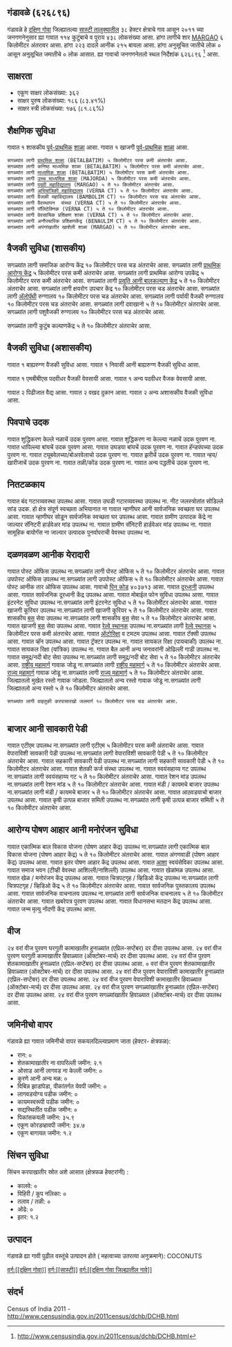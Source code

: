 {{माहितीचौकट भारतीय न्यायक्षेत्र
|प्रकार = गाव
|जनगणना २०११_स्थलनिर्देशांक=६२६८९६
|स्थानिक_नाव=गंडावळे
|तालुका_नाव=सास्टी
|जिल्हा_नाव=दक्षिण गोवा
|राज्य_नाव=गोंय
|विभाग=
|जिल्हा=[[दक्षिण गोवा]]
|तालुका_नावे=[[सास्टी]]
|जवळचे_शहर=[[MARGAO]]
|अक्षांश=                                     
|रेखांश=                                                                                                                                               
|शोधक_स्थान=right
|क्षेत्रफळ_एकूण=०.३८
|समुद्र सपाटीपासून उंची=
|लोकसंख्या_एकूण=४३८                                                                                                                                                                                                                       
|लोकसंख्या_वर्ष=२०११
|लोकसंख्या_घनता=११५२
|लोकसंख्या_पुरुष=२२३
|लोकसंख्या_स्त्री=२१५
|लिंग_गुणोत्तर=९६४
|अधिकृत_भाषा=[[कोंकणी, मराठी]]
}}                                                                                                                                                                                                                                                                                                                                                                                                                                                                                                                                                                                                                                                                                                                                                                                                                                                                                                                                                                                                                                                                                                                                                                                                                                                                                                                                                                                                                                            

== गंडावळे (६२६८९६) ==
      
गंडावळे हे [[दक्षिण गोवा जिल्हा  | दक्षिण गोवा]] जिल्ह्यातल्या [[सास्टी | सास्टी तालुक्यातील]] ३८ हेक्टर क्षेत्राचे गाव आसून २०११ च्या जनगणनेनुसार ह्या गावात ११४ कुटुंबाचे व पुराय ४३८ लोकसंख्या आसा. हांगा लागीचे शार [[MARGAO]] ६ किलोमीटर अंतरावर आसा. हांगा २२३ दादले आनीक २१५ बायला आसा. हांगा अनुसूचित जातीचे लोक ० आसून अनुसूचित जमातीचे ० लोक आसात. ह्या गावाचो जनगणनेतलो स्थल निर्देशांक ६२६८९६  <ref>http://www.censusindia.gov.in/2011census/dchb/DCHB.html</ref> आसा.


== साक्षरता ==  
* एकूण  साक्षर  लोकसंख्या: ३६२
* साक्षर पुरुष लोकसंख्या: १८६ (८३.४१%)
* साक्षर स्त्री लोकसंख्या: १७६ (८१.८६%)


== शैक्षणिक सुविधा ==  
﻿गावात १ शासकीय [[पूर्व प्राथमिक शिक्षण|पूर्व-प्राथमिक]] [[शाळा]] आसा. ﻿गावात १ खाजगी [[पूर्व प्राथमिक शिक्षण|पूर्व-प्राथमिक]] [[शाळा]] आसा.
 सगळ्यांत लागी [[प्राथमिक शाळा]] (BETALBATIM) ५ किलोमीटर परस कमी अंतराचेर आसा.
 सगळ्यांत लागी कनिष्ठ माध्यमिक शाळा (BETALBATIM) ५ किलोमीटर परस कमी अंतराचेर आसा.
 सगळ्यांत लागी [[माध्यमिक शाळा]] (BETALBATIM) ५ किलोमीटर परस कमी अंतराचेर आसा.
 सगळ्यांत लागी [[उच्च माध्यमिक शिक्षण|उच्च माध्यमिक शाळा]] (MAJORDA) ५ किलोमीटर परस कमी अंतराचेर आसा.
 सगळ्यांत लागी [[महाविद्यालय|पदवी महाविद्यालय]] (MARGAO) ५ ते १० किलोमीटर अंतराचेर आसा.
 सगळ्यांत लागी [[अभियांत्रिकी|अभियांत्रिकी महाविद्यालय]] (VERNA CT) ५ ते १० किलोमीटर अंतराचेर आसा.
 सगळ्यांत लागी वैजकी महाविद्यालय (BAMBOLIM CT) १० किलोमीटर परस चड अंतराचेर आसा.
 सगळ्यांत लागी वैवस्थापन  संस्था (VERNA CT) ५ ते १० किलोमीटर अंतराचेर आसा.
 सगळ्यांत लागी पॉलिटेक्निक (VERNA CT) ५ ते १० किलोमीटर अंतराचेर आसा.
 सगळ्यांत लागी वेवसायिक प्रशिक्षण शाळा (VERNA CT) ५ ते १० किलोमीटर अंतराचेर आसा.
 सगळ्यांत लागी अनौपचारिक प्रशिक्षणकेंद्र (BENAULIM CT) ५ ते १० किलोमीटर अंतराचेर आसा.
 सगळ्यांत लागी अपंगांखातीर खाशेली शाळा (MARGAO) ५ ते १० किलोमीटर अंतराचेर आसा.
 


== वैजकी सुविधा (शासकीय) ==
सगळ्यांत लागी समाजिक आरोग्य केंद्र १० किलोमीटर परस चड अंतराचेर आसा.
सगळ्यांत लागी [[प्राथमिक आरोग्य केंद्र]] ५ किलोमीटर परस कमी अंतराचेर आसा.
सगळ्यांत लागी प्राथमिक आरोग्य उपकेंद्र ५ किलोमीटर परस कमी अंतराचेर आसा.
सगळ्यांत लागी [[प्रसूती| प्रसूति आनी बालकल्याण केंद्र]] ५ ते १० किलोमीटर अंतराचेर आसा.
सगळ्यांत लागी क्षयरोग उपचार केंद्र १० किलोमीटर परस चड अंतराचेर आसा.
सगळ्यांत लागी [[अॅलोपॅथी|अ‍ॅलोपॅथी]] रुग्णालय १० किलोमीटर परस चड अंतराचेर आसा.
सगळ्यांत लागी पर्यायी वैजकी रुग्णालय १० किलोमीटर परस चड अंतराचेर आसा.
सगळ्यांत लागी दवाखानो ५ ते १० किलोमीटर अंतराचेर आसा.
सगळ्यांत लागी पशुवैजकी रुग्णालय १० किलोमीटर परस चड अंतराचेर आसा.

सगळ्यांत लागी कुटुंब कल्याणकेंद्र ५ ते १० किलोमीटर अंतराचेर आसा.                  
                                                      

== वैजकी सुविधा (अशासकीय) ==
﻿गावात १ बाह्यरुग्ण वैजकी सुविधा आसा.
﻿गावात १ निवासी आनी बाह्यरुग्ण वैजकी सुविधा आसा.

﻿गावात १ एमबीबीएस पदवीधर वैजकी वेवसायी आसा.
﻿गावात १  अन्य पदवीधर वैजक वेवसायी आसा.

गावात २ पिढीजात वैद्य आसा.
गावात २ वखद दुकान आसा.
गावात २ अन्य अशासकीय वैजकी सुविधा आसा.                                                                        


== पिवपाचे उदक ==
गावात शुद्धिकरण केल्ले नळाचें उदक पुरवण आसा.
गावात शुद्धिकरण ना केल्ल्या नळाचें उदक पुरवण ना. 
गावात धापिल्ल्या बांयचें उदक पुरवण आसा.
गावात उघडया बांयचें उदक पुरवण ना. 
गावात हॅन्डपंपच्या उदक पुरवण ना. 
गावात ट्यूबवेलच्या/बोअरवेलाचो उदक पुरवण ना. 
गावात झरीचें उदक पुरवण ना. 
गावात न्हय/खारीजाचें उदक पुरवण ना. 
गावात तळी/कोंड उदक पुरवण ना. 
गावात अन्य पद्धतीचे उदक पुरवण ना. 


== नितटळकाय ==
गावात बंद गटारव्यवस्था उपलब्ध आसा.
गावात उघडी गटारव्यवस्था उपलब्ध ना.
नीट जलस्त्रोतांत सोडिल्ले सांड उदक.
हो क्षेत्र संपूर्ण स्वच्छता अभियानात ना
गावात न्हाणीघर आनी सार्वजनिक स्वच्छता घर उपलब्ध आसा.
गावात न्हाणीघर सोडून सार्वजनिक स्वच्छता घर उपलब्ध आसा.
गावात ग्रामीण उत्पादक केंद्रे ना जाल्यार सॅनिटरी हार्डवेअर मांड उपलब्ध ना.
गावात ग्रामीण सॅनिटरी हार्डवेअर मांड उपलब्ध ना.
गावात सामूहिक बायोगॅस ना जाल्यार उत्पादक पुनर्वापराची वेवस्था उपलब्ध ना.


== दळणवळण आनीक येरादारी ==
गावात पोस्ट ऑफिस उपलब्ध ना.सगळ्यांत लागी पोस्ट ऑफिस ५ ते १० किलोमीटर अंतराचेर आसा.
गावात उपपोस्ट ऑफिस उपलब्ध ना.सगळ्यांत लागी उपपोस्ट ऑफिस ५ ते १० किलोमीटर अंतराचेर आसा.
गावात पोस्ट आनीक तार ऑफिस उपलब्ध आसा. 
गावाचो [[पिन कोड]] ४०३७१३  आसा.
गावात [[दूरध्वनी]] उपलब्ध आसा. 
गावात सार्वजनिक दूरध्वनी केंद्र उपलब्ध आसा. 
गावात मोबाईल फोन सुविधा उपलब्ध आसा. 
गावात इंटरनेट सुविधा उपलब्ध ना.सगळ्यांत लागी इंटरनेट सुविधा ५ ते १० किलोमीटर अंतराचेर आसा.
गावात खाजगी कूरियर उपलब्ध ना.सगळ्यांत लागी खाजगी कूरियर ५ ते १० किलोमीटर अंतराचेर आसा.
गावात शासकीय [[बस]] सेवा उपलब्ध ना.सगळ्यांत लागी शासकीय [[बस]] सेवा ५ ते १० किलोमीटर अंतराचेर आसा.
गावात खाजगी [[बस]] सेवा उपलब्ध आसा. 
गावात [[रेल्वे स्थानक]] उपलब्ध ना.सगळ्यांत लागी [[रेल्वे स्थानक]] ५ किलोमीटर परस कमी अंतराचेर आसा.
गावात [[ऑटोरिक्षा]] व टमटम उपलब्ध आसा. 
गावात टॅक्सी उपलब्ध आसा. 
गावात व्हॅन उपलब्ध आसा. 
गावात ट्रॅक्टर उपलब्ध ना. 
गावात सायकल रिक्षा (पायचाकी) उपलब्ध ना. 
गावात सायकल रिक्षा (यांत्रिक) उपलब्ध ना. 
गावात बैल आनी अन्य जनावरांनी ओढिल्ली गाडी उपलब्ध ना. 
गावात समुद्र/नदी बोट सेवा उपलब्ध ना.सगळ्यांत लागी समुद्र/नदी बोट सेवा ५ ते १० किलोमीटर अंतराचेर आसा.
[[राष्ट्रीय महामार्ग]] गावाक जोडू ना.सगळ्यांत लागी [[राष्ट्रीय महामार्ग]] ५ ते १० किलोमीटर अंतराचेर आसा.
[[राज्य महामार्ग (भारत)|राज्य महामार्ग]] गावाक जोडू ना.सगळ्यांत लागी [[राज्य महामार्ग (भारत)|राज्य महामार्ग]] ५ ते १० किलोमीटर अंतराचेर आसा.
जिल्ह्यातलो मुखेल रस्तो गावाक जोडला. 
जिल्ह्यातलो अन्य रस्तो गावाक जोडू ना.सगळ्यांत लागी जिल्ह्यातलो अन्य रस्तो ५ ते १० किलोमीटर अंतराचेर आसा.
  
  
  
 सगळ्यांत लागी वाहतुकी करपासारखो जलमार्ग १० किलोमीटर परस चड अंतराचेर आसा.
  


== बाजार आनी सावकारी पेडी ==
गावात एटीएम उपलब्ध ना.सगळ्यांत लागी एटीएम ५ किलोमीटर परस कमी अंतराचेर आसा.
गावात वेपाराविशी सावकारी पेडी उपलब्ध ना.सगळ्यांत लागी वेपाराविशी सावकारी पेडी ५ ते १० किलोमीटर अंतराचेर आसा.
गावात सहकारी सावकारी पेडी उपलब्ध ना.सगळ्यांत लागी सहकारी सावकारी पेडी ५ ते १० किलोमीटर अंतराचेर आसा.
गावात शेतकी कर्ज संस्था उपलब्ध ना. 
गावात स्वयंसहाय्य गट उपलब्ध ना.सगळ्यांत लागी स्वयंसहाय्य गट ५ ते १० किलोमीटर अंतराचेर आसा.
गावात रेशन मांड उपलब्ध ना.सगळ्यांत लागी रेशन मांड ५ ते १० किलोमीटर अंतराचेर आसा.
गावात मंडी / कायमचे बाजार उपलब्ध ना.सगळ्यांत लागी मंडी / कायमचे बाजार ५ ते १० किलोमीटर अंतराचेर आसा.
गावात आठवडयाचो बाजार उपलब्ध आसा. 
गावात कृषी उत्पन्न बाजार समिती उपलब्ध ना.सगळ्यांत लागी कृषी उत्पन्न बाजार समिती ५ ते १० किलोमीटर अंतराचेर आसा.


== आरोग्य पोषण आहार आनी मनोरंजन सुविधा ==
गावात एकात्मिक बाल विकास योजना (पोषण आहार केंद्र) उपलब्ध ना.सगळ्यांत लागी एकात्मिक बाल विकास योजना (पोषण आहार केंद्र) ५ ते १० किलोमीटर अंतराचेर आसा.
गावात अंगणवाडी (पोषण आहार केंद्र) उपलब्ध आसा. 
गावात इतर पोषण आहार केंद्र उपलब्ध आसा. 
गावात [[आरोग्य|आशा]] स्वयंसेविका उपलब्ध आसा. 
गावात समाज भवन (टीव्ही वेवस्था आशिल्ली/नाशिल्ली) उपलब्ध आसा. 
गावात खेळांमळ उपलब्ध आसा. 
गावात खेळ / मनोरंजन केंद्र उपलब्ध आसा. 
गावात चित्रपटगृह / व्हिडिओ केंद्र उपलब्ध ना.सगळ्यांत लागी चित्रपटगृह / व्हिडिओ केंद्र ५ ते १० किलोमीटर अंतराचेर आसा.
गावात सार्वजनिक पुस्तकालय उपलब्ध आसा. 
गावात सार्वजनिक वाचनालय उपलब्ध ना.सगळ्यांत लागी सार्वजनिक वाचनालय ५ ते १० किलोमीटर अंतराचेर आसा.
गावात खबरेपत्र पुरवण उपलब्ध आसा. 
गावात विधानसभा मतदान केंद्र उपलब्ध आसा. 
गावात जन्म मृत्यु नोंदणी केंद्र उपलब्ध आसा. 


== वीज ==
२४ वरां वीज पुरवण घरगुती कामाखातीर हुनाळ्यांत (एप्रिल-सप्टेंबर) दर दीसा उपलब्ध आसा.
२४ वरां वीज पुरवण घरगुती कामाखातीर हिवाळ्यात (ऑक्टोबर-मार्च) दर दीसा उपलब्ध आसा.
२४ वरां वीज पुरवण शेतकामाखातीर हुनाळ्यांत (एप्रिल-सप्टेंबर) दर दीसा उपलब्ध आसा.
० वरां वीज पुरवण शेतकामाखातीर हिवाळ्यात (ऑक्टोबर-मार्च) दर दीसा उपलब्ध आसा.
२४ वरां वीज पुरवण वेपाराविशी कामाखातीर हुनाळ्यांत (एप्रिल-सप्टेंबर) दर दीसा उपलब्ध आसा.
२४ वरां वीज पुरवण वेपाराविशी कामाखातीर हिवाळ्यात (ऑक्टोबर-मार्च) दर दीसा उपलब्ध आसा.
२४ वरां वीज पुरवण सगळ्यांखातीर हुनाळ्यांत (एप्रिल-सप्टेंबर) दर दीसा उपलब्ध आसा.
२४ वरां वीज पुरवण सगळ्यांखातीर हिवाळ्यात (ऑक्टोबर-मार्च) दर दीसा उपलब्ध आसा.


== जमिनीचो वापर ==
गंडावळे ह्या गावात जमिनीचो वापर सकयलदिल्ल्याप्रमाण जाता (हेक्टर- क्षेत्रफळ):
* रान: ०
* शेतकामाखातीर ना वापरिल्ली जमीन: २.१
* ओसाड आनी लागवड ना केल्ली जमीन: ०
* कुरणे आनी अन्य मळ: ०
* विबिन्न झाडांपेडा, पीकांतर्गत येवपी जमीन: ०
* लागवडयोग्य पडीक जमीन: ०
* कायमस्वरूपी पडीक जमीन: ०
* सद्यस्थितींत पडीक जमीन: ०
* पिकांसकयली जमीन: ३५.९
* एकूण कोरडव्हावपी जमीन: ३४.७
* एकूण बागायत जमीन: १.२


== सिंचन सुविधा ==
सिंचन करपाखातीर स्रोत अशे आसात (क्षेत्रफळ हेक्टरांनी) :
* कालवे: ०
* विहिरी / कूप नलिका: ०
* तलाव / तळी: ०
* ओढे: ०
* इतर: १.२


== उत्पादन ==
गंडावळे ह्या गावी पुढील वस्तूंचे उत्पादन होते ( महत्वाच्या उतरत्या अनुक्रमाने): COCONUTS


[[वर्ग:[[दक्षिण गोवा]]]]
[[वर्ग:[[सास्टी]]]]
[[वर्ग:[[दक्षिण गोवा जिल्ह्यातील गावे]]]]


== संदर्भ ==
Census of India 2011 - http://www.censusindia.gov.in/2011census/dchb/DCHB.html 



